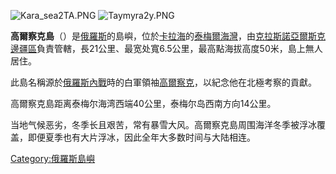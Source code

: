 {{Unreferenced|time=2022-06-18T11:49:34+00:00}}
[[Image:Kara_sea2TA.PNG|thumb]]
[[Image:Taymyra2y.PNG|thumb]]

'''高爾察克島'''（{{lang-ru|Остров Колчака}}）是[[俄羅斯|俄羅斯]]的島嶼，位於[[卡拉海|卡拉海]]的[[泰梅爾海灣|泰梅爾海灣]]，由[[克拉斯諾亞爾斯克邊疆區|克拉斯諾亞爾斯克邊疆區]]負責管轄，長21公里、最宽处寬6.5公里，最高點海拔高度50米，島上無人居住。

此島名稱源於[[俄國內戰|俄羅斯內戰]]時的白軍領袖[[高爾察克|高爾察克]]，以紀念他在北極考察的貢獻。

高爾察克島距离泰梅尔海湾西端40公里，泰梅尔岛西南方向14公里。

当地气候恶劣，冬季长且艰苦，常有暴雪大风。高爾察克島周围海洋冬季被浮冰覆盖，即便夏季也有大片浮冰，因此全年大多数时间与大陆相连。

{{coord|76|07|N|97|01|E|display=title}}

[[Category:俄羅斯島嶼|Category:俄羅斯島嶼]]
{{Russia-geo-stub}}